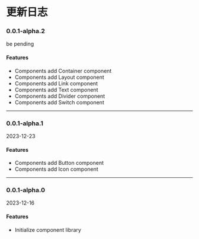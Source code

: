 # 更新日志

### 0.0.1-alpha.2

be pending

#### Features

* Components add Container component
* Components add Layout component
* Components add Link component
* Components add Text component
* Components add Divider component
* Components add Switch component


-----------------


### 0.0.1-alpha.1

2023-12-23

#### Features

* Components add Button component
* Components add Icon component


-----------------


### 0.0.1-alpha.0

2023-12-16

#### Features

* Initialize component library